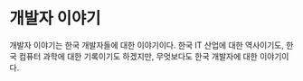 # 개발자 이야기 {#devstory}

개발자 이야기는 한국 개발자들에 대한 이야기이다.
한국 IT 산업에 대한 역사이기도,
한국 컴퓨터 과학에 대한 기록이기도 하겠지만,
무엇보다도 한국 개발자에 대한 이야기이다.
